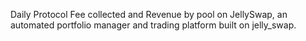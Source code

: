 Daily Protocol Fee collected and Revenue by pool on JellySwap, an automated portfolio manager and trading platform built on jelly_swap.
